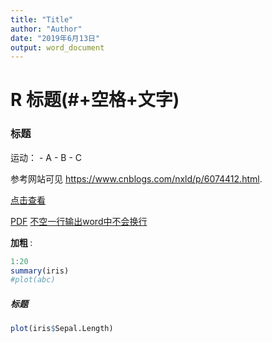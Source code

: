 ---
title: "Title"
author: "Author"
date: "2019年6月13日"
output: word_document
---

# R  标题(#+空格+文字)
### 标题
运动： 
- A 
- B\n并没有用但不会显示
- C

参考网站可见 <https://www.cnblogs.com/nxld/p/6074412.html>.

[点击查看](https://rmarkdown.rstudio.com/lesson-1.html) 


[PDF](https://www.rstudio.com/wp-content/uploads/2016/03/rmarkdown-cheatsheet-2.0.pdf)
[不空一行输出word中不会换行](https://www.rstudio.com/wp-content/uploads/2015/03/rmarkdown-reference.pdf)

**加粗 ** 
:

```{r, warning=TRUE}
1:20
summary(iris)
#plot(abc)
```
##### 标题
```{r , echo=FALSE}
plot(iris$Sepal.Length)
```

